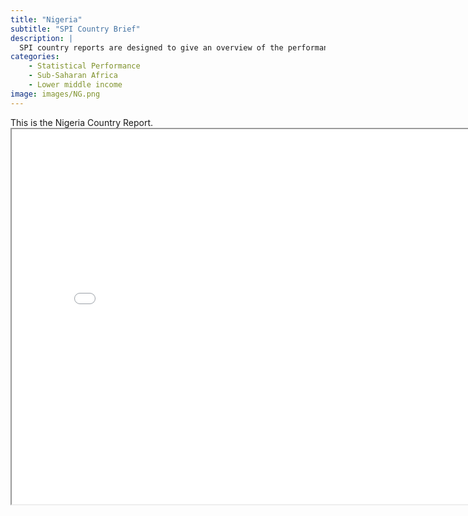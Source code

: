 ```yaml
---
title: "Nigeria"
subtitle: "SPI Country Brief"
description: |
  SPI country reports are designed to give an overview of the performance of Nigeria.
categories:
    - Statistical Performance
    - Sub-Saharan Africa
    - Lower middle income
image: images/NG.png
---
```


This is the Nigeria Country Report.
<iframe src="charts/Nigeria_chart.html" width="800" height="600"></iframe>

